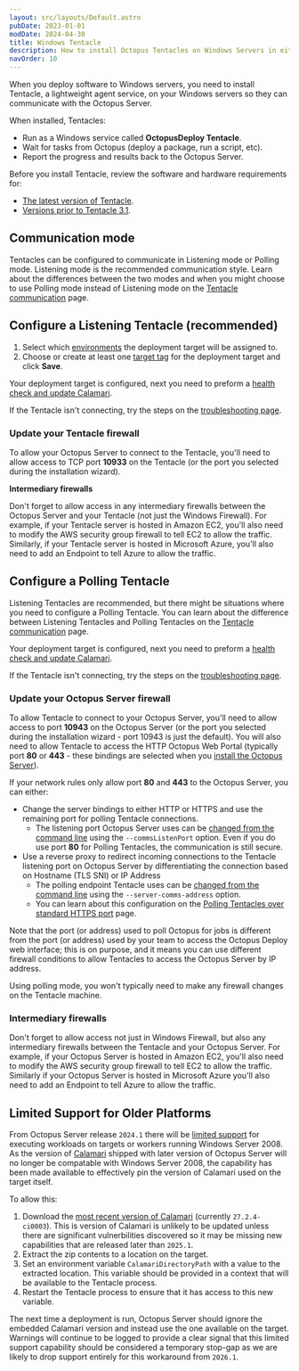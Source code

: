 ---
layout: src/layouts/Default.astro
pubDate: 2023-01-01
modDate: 2024-04-30
title: Windows Tentacle
description: How to install Octopus Tentacles on Windows Servers in either listening or polling mode.
navOrder: 10
---

When you deploy software to Windows servers, you need to install Tentacle, a lightweight agent service, on your Windows servers so they can communicate with the Octopus Server.

When installed, Tentacles:

- Run as a Windows service called **OctopusDeploy Tentacle**.
- Wait for tasks from Octopus (deploy a package, run a script, etc).
- Report the progress and results back to the Octopus Server.

Before you install Tentacle, review the software and hardware requirements for:

- [The latest version of Tentacle](/docs/infrastructure/deployment-targets/tentacle/windows/requirements).
- [Versions prior to Tentacle 3.1](/docs/infrastructure/deployment-targets/tentacle/windows/requirements/legacy-requirements).

## Communication mode

Tentacles can be configured to communicate in Listening mode or Polling mode. Listening mode is the recommended communication style. Learn about the differences between the two modes and when you might choose to use Polling mode instead of Listening mode on the [Tentacle communication](/docs/infrastructure/deployment-targets/tentacle/tentacle-communication) page.

<TentacleDownloads />

## Configure a Listening Tentacle (recommended)

<InstallTentacleManager />

<ConfigureListeningTarget />

1. Select which [environments](/docs/infrastructure/environments) the deployment target will be assigned to.
1. Choose or create at least one [target tag](/docs/infrastructure/deployment-targets/#target-roles) for the deployment target and click **Save**.

Your deployment target is configured, next you need to preform a [health check and update Calamari](/docs/infrastructure/deployment-targets/machine-policies/#health-check).

If the Tentacle isn't connecting, try the steps on the [troubleshooting page](/docs/infrastructure/deployment-targets/tentacle/troubleshooting-tentacles).

### Update your Tentacle firewall

To allow your Octopus Server to connect to the Tentacle, you'll need to allow access to TCP port **10933** on the Tentacle (or the port you selected during the installation wizard).

**Intermediary firewalls**

Don't forget to allow access in any intermediary firewalls between the Octopus Server and your Tentacle (not just the Windows Firewall). For example, if your Tentacle server is hosted in Amazon EC2, you'll also need to modify the AWS security group firewall to tell EC2 to allow the traffic. Similarly, if your Tentacle server is hosted in Microsoft Azure, you'll also need to add an Endpoint to tell Azure to allow the traffic.

## Configure a Polling Tentacle

Listening Tentacles are recommended, but there might be situations where you need to configure a Polling Tentacle. You can learn about the difference between Listening Tentacles and Polling Tentacles on the [Tentacle communication](/docs/infrastructure/deployment-targets/tentacle/tentacle-communication) page.

<InstallTentacleManager />

<ConfigurePollingTarget />

Your deployment target is configured, next you need to preform a  [health check and update Calamari](/docs/infrastructure/deployment-targets/machine-policies/#health-check).

If the Tentacle isn't connecting, try the steps on the [troubleshooting page](/docs/infrastructure/deployment-targets/tentacle/troubleshooting-tentacles).

### Update your Octopus Server firewall

To allow Tentacle to connect to your Octopus Server, you'll need to allow access to port **10943** on the Octopus Server (or the port you selected during the installation wizard - port 10943 is just the default). You will also need to allow Tentacle to access the HTTP Octopus Web Portal (typically port **80** or **443** - these bindings are selected when you [install the Octopus Server](/docs/installation)).

If your network rules only allow port **80** and **443** to the Octopus Server, you can either:
- Change the server bindings to either HTTP or HTTPS and use the remaining port for polling Tentacle connections.
  - The listening port Octopus Server uses can be [changed from the command line](/docs/octopus-rest-api/octopus.server.exe-command-line/configure) using the `--commsListenPort` option.
Even if you do use port **80** for Polling Tentacles, the communication is still secure.
- Use a reverse proxy to redirect incoming connections to the Tentacle listening port on Octopus Server by differentiating the connection based on Hostname (TLS SNI) or IP Address
  - The polling endpoint Tentacle uses can be [changed from the command line](/docs/infrastructure/deployment-targets/tentacle/polling-tentacles-over-port-443/#self-hosted) using the `--server-comms-address` option. 
  - You can learn about this configuration on the [Polling Tentacles over standard HTTPS port](/docs/infrastructure/deployment-targets/tentacle/polling-tentacles-over-port-443) page.

Note that the port (or address) used to poll Octopus for jobs is different from the port (or address) used by your team to access the Octopus Deploy web interface;
this is on purpose, and it means you can use different firewall conditions to allow Tentacles to access the Octopus Server by IP address.

Using polling mode, you won't typically need to make any firewall changes on the Tentacle machine.

### Intermediary firewalls

Don't forget to allow access not just in Windows Firewall, but also any intermediary firewalls between the Tentacle and your Octopus Server. For example, if your Octopus Server is hosted in Amazon EC2, you'll also need to modify the AWS security group firewall to tell EC2 to allow the traffic. Similarly if your Octopus Server is hosted in Microsoft Azure you'll also need to add an Endpoint to tell Azure to allow the traffic.

## Limited Support for Older Platforms
From Octopus Server release `2024.1` there will be [limited support](https://octopus.com/docs/deprecations#dropping-capability-for-windows-server-2008-workers-and-targets-in-20251) for executing workloads on targets or workers running Windows Server 2008. As the version of [Calamari](https://octopus.com/docs/octopus-rest-api/calamari) shipped with later version of Octopus Server will no longer be compatable with Windows Server 2008, the capability has been made available to effectively pin the version of Calamari used on the target itself. 

To allow this:
1. Download the [most recent version of Calamari](https://download.octopusdeploy.com/calamari/Calamari.Legacy.27.2.4-ci0003.zip) (currently `27.2.4-ci0003`). This is version of Calamari is unlikely to be updated unless there are significant vulnerbilities discovered so it may be missing new capabilities that are released later than `2025.1`.
2. Extract the zip contents to a location on the target. 
3. Set an environment variable `CalamariDirectoryPath` with a value to the extracted location. This variable should be provided in a context that will be available to the Tentacle process.
4. Restart the Tentacle process to ensure that it has access to this new variable.

The next time a deployment is run, Octopus Server should ignore the embedded Calamari version and instead use the one available on the target. Warnings will continue to be logged to provide a clear signal that this limited support capability should be considered a temporary stop-gap as we are likely to drop support entirely for this workaround from `2026.1`.